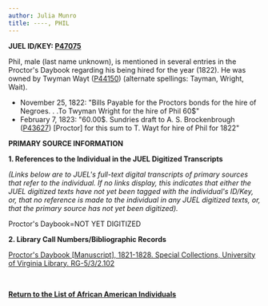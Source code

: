 ```yaml
---
author: Julia Munro
title: ----, PHIL
---
```

**JUEL ID/KEY: [P47075](http://juel.iath.virginia.edu/public_person?person=47075 "P47075")[  
](http://juel.iath.virginia.edu/public_person?person=47002 "P47002")**

Phil, male (last name unknown), is mentioned in several entries in the Proctor's Daybook regarding his being hired for the year (1822). He was owned by Twyman Wayt ([P44150](http://juel.iath.virginia.edu/public_person?person=44150 "P44150")) (alternate spellings: Tayman, Wright, Wait). 

*   November 25, 1822: "Bills Payable for the Proctors bonds for the hire of Negroes. . .To Twyman Wright for the hire of Phil 60$"
*   February 7, 1823: "60.00$. Sundries draft to A. S. Brockenbrough ([P43627](http://juel.iath.virginia.edu/public_person?person=43627 "P43627")) \[Proctor\] for this sum to T. Wayt for hire of Phil for 1822"

**PRIMARY SOURCE INFORMATION** 

**1\. References to the Individual in the JUEL Digitized Transcripts**

_(Links below are to JUEL's full-text digital transcripts of primary sources that refer to the individual. If no links display, this indicates that either the JUEL digitized texts have not yet been tagged with the individual's ID/Key, or, that no reference is made to the individual in any JUEL digitized texts, or, that the primary source has not yet been digitized)._   

Proctor's Daybook=NOT YET DIGITIZED

**2\. Library Call Numbers/Bibliographic Records**

[](http://search.lib.virginia.edu/catalog/u6371432)[Proctor's Daybook \[Manuscript\], 1821-1828. Special Collections, University of Virginia Library. RG-5/3/2.102](http://search.lib.virginia.edu/catalog/u6607353 "Proctor's Daybook")

 [](http://search.lib.virginia.edu/catalog/u6371432)

**[Return to the List of African American Individuals](http://juel.iath.virginia.edu/node/367 "Return to the List of African-American Individuals")**